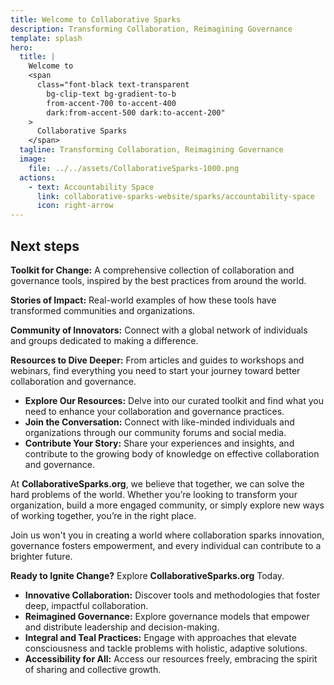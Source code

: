 ```yaml
---
title: Welcome to Collaborative Sparks
description: Transforming Collaboration, Reimagining Governance
template: splash
hero:
  title: |
    Welcome to
    <span
      class="font-black text-transparent
        bg-clip-text bg-gradient-to-b
        from-accent-700 to-accent-400
        dark:from-accent-500 dark:to-accent-200"
    >
      Collaborative Sparks
    </span>
  tagline: Transforming Collaboration, Reimagining Governance
  image:
    file: ../../assets/CollaborativeSparks-1000.png
  actions:
    - text: Accountability Space
      link: collaborative-sparks-website/sparks/accountability-space
      icon: right-arrow
---
```



## Next steps

<CardGrid>
	
  <Card title="What You’ll Find Here" icon="pencil">
		<div>
  <p><b>Toolkit for Change:</b> A comprehensive collection of collaboration and governance tools, inspired by the best practices from around the world.</p>
  <p><b>Stories of Impact:</b> Real-world examples of how these tools have transformed communities and organizations.</p>
  <p><b>Community of Innovators:</b> Connect with a global network of individuals and groups dedicated to making a difference.</p>
  <p><b>Resources to Dive Deeper:</b> From articles and guides to workshops and webinars, find everything you need to start your journey toward better collaboration and governance.</p>
</div>	</Card>
	
  <Card title="Get Started" icon="add-document">
  <ul>
    <li><b>Explore Our Resources:</b> Delve into our curated toolkit and find what you need to enhance your collaboration and governance practices.</li>
    <li><b>Join the Conversation:</b> Connect with like-minded individuals and organizations through our community forums and social media.</li>
    <li><b>Contribute Your Story:</b> Share your experiences and insights, and contribute to the growing body of knowledge on effective collaboration and governance.</li>
  </ul>
  </Card> 
	
  <Card title="Our Invitation" icon="setting">
<p>
    At <b>CollaborativeSparks.org</b>, we believe that together, we can solve the hard problems of the world. Whether you’re looking to transform your organization, build a more engaged community, or simply explore new ways of working together, you’re in the right place.
  </p>
  <p>
    Join us won't you in creating a world where collaboration sparks innovation, governance fosters empowerment, and every individual can contribute to a brighter future.
  </p>
  <p><b>Ready to Ignite Change?</b> Explore <b>CollaborativeSparks.org</b> Today.</p>
	</Card>
	
  <Card title="Our Focus" icon="open-book">
<ul>
    <li><b>Innovative Collaboration:</b> Discover tools and methodologies that foster deep, impactful collaboration.</li>
    <li><b>Reimagined Governance:</b> Explore governance models that empower and distribute leadership and decision-making.</li>
    <li><b>Integral and Teal Practices:</b> Engage with approaches that elevate consciousness and tackle problems with holistic, adaptive solutions.</li>
    <li><b>Accessibility for All:</b> Access our resources freely, embracing the spirit of sharing and collective growth.</li>
  </ul>
  	</Card>
</CardGrid>

